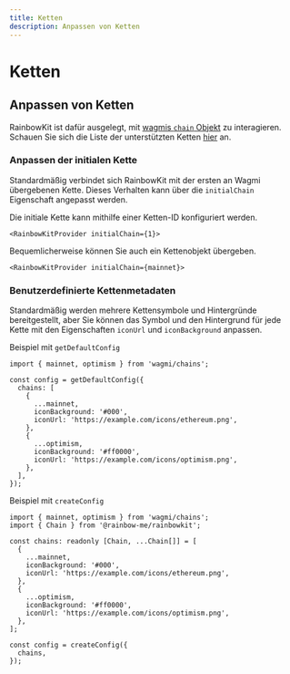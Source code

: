 ```yaml
---
title: Ketten
description: Anpassen von Ketten
---
```


# Ketten

## Anpassen von Ketten

RainbowKit ist dafür ausgelegt, mit [wagmis `chain` Objekt](https://wagmi.sh/react/chains) zu interagieren. Schauen Sie sich die Liste der unterstützten Ketten [hier](https://wagmi.sh/react/chains#supported-chains) an.

### Anpassen der initialen Kette

Standardmäßig verbindet sich RainbowKit mit der ersten an Wagmi übergebenen Kette. Dieses Verhalten kann über die `initialChain` Eigenschaft angepasst werden.

Die initiale Kette kann mithilfe einer Ketten-ID konfiguriert werden.

```tsx
<RainbowKitProvider initialChain={1}>
```

Bequemlicherweise können Sie auch ein Kettenobjekt übergeben.

```tsx
<RainbowKitProvider initialChain={mainnet}>
```

### Benutzerdefinierte Kettenmetadaten

Standardmäßig werden mehrere Kettensymbole und Hintergründe bereitgestellt, aber Sie können das Symbol und den Hintergrund für jede Kette mit den Eigenschaften `iconUrl` und `iconBackground` anpassen.

Beispiel mit `getDefaultConfig`

```tsx
import { mainnet, optimism } from 'wagmi/chains';

const config = getDefaultConfig({
  chains: [
    {
      ...mainnet,
      iconBackground: '#000',
      iconUrl: 'https://example.com/icons/ethereum.png',
    },
    {
      ...optimism,
      iconBackground: '#ff0000',
      iconUrl: 'https://example.com/icons/optimism.png',
    },
  ],
});
```

Beispiel mit `createConfig`

```tsx
import { mainnet, optimism } from 'wagmi/chains';
import { Chain } from '@rainbow-me/rainbowkit';

const chains: readonly [Chain, ...Chain[]] = [
  {
    ...mainnet,
    iconBackground: '#000',
    iconUrl: 'https://example.com/icons/ethereum.png',
  },
  {
    ...optimism,
    iconBackground: '#ff0000',
    iconUrl: 'https://example.com/icons/optimism.png',
  },
];

const config = createConfig({
  chains,
});
```
